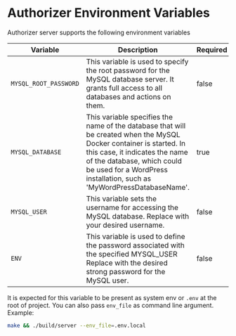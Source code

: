 # Authorizer Environment Variables

Authorizer server supports the following environment variables

| Variable              | Description                                                                                                                                                                                                                                                 | Required | Default Value             |
| --------------------- | ----------------------------------------------------------------------------------------------------------------------------------------------------------------------------------------------------------------------------------------------------------- | -------- | ------------------------- |
| `MYSQL_ROOT_PASSWORD` | This variable is used to specify the root password for the MySQL database server. It grants full access to all databases and actions on them.                                                                                                               | false    |                           |
| `MYSQL_DATABASE`      | This variable specifies the name of the database that will be created when the MySQL Docker container is started. In this case, it indicates the name of the database, which could be used for a WordPress installation, such as 'MyWordPressDatabaseName'. | true     | 'MyWordPressDatabaseName' |
| `MYSQL_USER`          | This variable sets the username for accessing the MySQL database. Replace <add> with your desired username.                                                                                                                                                 | false    |                           |
| `ENV`                 | This variable is used to define the password associated with the specified MYSQL_USER Replace <add> with the desired strong password for the MySQL user.                                                                                                    | false    |                           |

It is expected for this variable to be present as system env or `.env` at the root of project. You can also pass `env_file` as command line argument. Example:

```sh
make && ./build/server --env_file=.env.local
```
